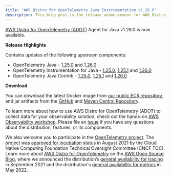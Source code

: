 ```yaml
---
title: "AWS Distro for OpenTelemetry Java Instrumentation v1.26.0"
description: This blog post is the release announcement for AWS Distro for OpenTelemetry - Instrumentation for Java v1.26.0
---
```



<SectionSeparator />

[AWS Distro for OpenTelemetry (ADOT)](https://aws-otel.github.io/) Agent for Java v1.26.0 is now available.

<SectionSeparator />

**Release Highlights**

Contains updates of the following upstream components:
* OpenTelemetry Java - [1.25.0](https://github.com/open-telemetry/opentelemetry-java/releases/tag/v1.25.0) and [1.26.0](https://github.com/open-telemetry/opentelemetry-java/releases/tag/v1.26.0)
* OpenTelemetry Instrumentation for Java - [1.25.0](https://github.com/open-telemetry/opentelemetry-java-instrumentation/releases/tag/v1.25.0), [1.25.1](https://github.com/open-telemetry/opentelemetry-java-instrumentation/releases/tag/v1.25.1) and [1.26.0](https://github.com/open-telemetry/opentelemetry-java-instrumentation/releases/tag/v1.26.0)
* OpenTelemetry Java Contrib - [1.25.0](https://github.com/open-telemetry/opentelemetry-java-contrib/releases/tag/v1.25.0), [1.25.1](https://github.com/open-telemetry/opentelemetry-java-contrib/releases/tag/v1.25.1) and [1.26.0](https://github.com/open-telemetry/opentelemetry-java-contrib/releases/tag/v1.26.0)


**Download**

You can download the latest Docker image from [our public ECR repository](https://gallery.ecr.aws/aws-observability/adot-autoinstrumentation-java), and jar artifacts from the
[GitHub](https://github.com/aws-observability/aws-otel-java-instrumentation/releases/tag/v1.26.0) and [Maven Central Repository](https://central.sonatype.com/artifact/software.amazon.opentelemetry/aws-opentelemetry-agent/1.24.0).

To learn more about how to use AWS Distro for OpenTelemetry (ADOT) to collect data for your observability solution,
check out the hands-on [AWS Observability workshop](https://observability.workshop.aws/en/adot.html).
Please file an [issue](https://github.com/aws-observability/aws-otel-community/issues) if you have any
questions about the distribution, features, or its components.

We also welcome you to participate in the [OpenTelemetry project](https://github.com/open-telemetry).
The project was [approved for incubation](https://www.cncf.io/blog/2021/08/26/opentelemetry-becomes-a-cncf-incubating-project/) status
in August 2021 by the Cloud Native Computing Foundation Technical Oversight Committee (CNCF TOC). Learn more about
[AWS Distro for OpenTelemetry](https://aws.amazon.com/blogs/opensource/category/management-tools/aws-distro-for-opentelemetry/) on the
[AWS Open Source Blog](https://aws.amazon.com/blogs/opensource/category/management-tools/aws-distro-for-opentelemetry/), where we announced
the distribution’s [general availability for tracing](https://aws.amazon.com/blogs/opensource/aws-distro-for-opentelemetry-is-now-ga-for-tracing/) in September 2021
and the distribution's [general availability for metrics](https://aws.amazon.com/blogs/opensource/aws-distro-for-opentelemetry-is-now-generally-available-for-metrics/) in May 2022.
